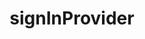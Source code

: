 ---
title: "signInProvider"
openapi: get /signin/provider/{provider}
sidebarTitle: /signin/provider/{provider}
---